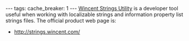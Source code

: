 ---
tags:
cache_breaker: 1
---
[[Wincent Strings Utility]] is a developer tool useful when working with localizable strings and information property list strings files. The official product web page is:

* http://strings.wincent.com/
